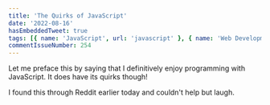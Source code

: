 ```yaml
---
title: 'The Quirks of JavaScript'
date: '2022-08-16'
hasEmbeddedTweet: true
tags: [{ name: 'JavaScript', url: 'javascript' }, { name: 'Web Development', url: 'web-development' }, { name: 'Funny', url: 'funny' }, { name: 'Development', url: 'development' }]
commentIssueNumber: 254
---
```


Let me preface this by saying that I definitively enjoy programming with JavaScript. It does have its quirks though!

I found this through Reddit earlier today and couldn't help but laugh.

<EmbeddedTweet
    text="JavaScript."
    name="den"
    twitterUsername="DennisCode"
    tweetUrl="https://twitter.com/DennisCode/status/1559383962299944960"
    tweetDate="August 15, 2022"
/>